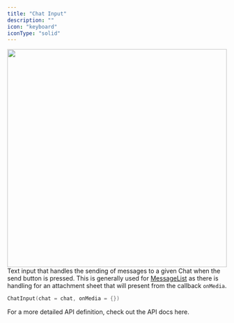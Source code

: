 ```yaml
---
title: "Chat Input"
description: ""
icon: "keyboard"
iconType: "solid"
---
```


<img 
height="500"  
width="100%" 
src="/images/android-sdk/chat-input.png"
/>
Text input that handles the sending of messages to a given Chat when the send button is pressed. This is generally used for [MessageList](#messagelist) as there is handling for an attachment sheet that will present from the callback `onMedia`.

```Kotlin
ChatInput(chat = chat, onMedia = {})
```

For a more detailed API definition, check out the API docs here.